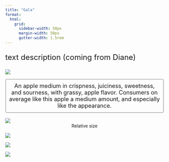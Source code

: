 ```yaml
---
title: "Gala"
format:
  html: 
    grid:
      sidebar-width: 50px
      margin-width: 50px
      gutter-width: 1.5rem
---
```


:::{style="font-size: x-large;"}
text description (coming from Diane)
:::

::: grid
::: g-col-4

![](img/transparentapples/GALA-crop.png)

:::{style="font-size: large; border: 2px ridge Gainsboro; padding: 10px; border-radius: 5px;"}
<center>An apple medium in crispness, juiciness, sweetness, and sourness, with grassy, apple flavor. Consumers on average like this apple a medium amount, and especially like the appearance.</center>
:::

<br>
![](img/GALACTRL-crop.jpg)
<center>Relative size</center>

:::

::: g-col-6

![](img/websitefigs/Apple_Gala.svg)



![](img/flavfigs/flavor_plot_Gala.svg)
<br>

![](img/likingfigs/Liking_Gala.svg)
:::
:::
  